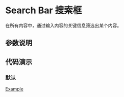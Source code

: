 
# Search Bar 搜索框

<Subtitle>在所有内容中，通过输入内容的关键信息筛选出某个内容。</Subtitle>

## 参数说明

<ArgsTable of={SearchBar} />

## 代码演示

### 默认

[Example](/?path=/story/functional-components-searchbar--default)
